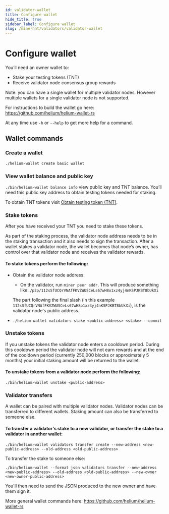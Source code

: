 ```yaml
---
id: validator-wallet
title: Configure wallet
hide_title: true
sidebar_label: Configure wallet
slug: /mine-hnt/validators/validator-wallet
---
```



# Configure wallet

You’ll need an owner wallet to:
* Stake your testing tokens (TNT)
* Receive validator node consensus group rewards

Note: you can have a single wallet for multiple validator nodes. However multiple wallets for a single validator node is not supported.

For instructions to build the wallet go here: https://github.com/helium/helium-wallet-rs

At any time use ```-h``` or ```--help``` to get more help for a command.

## Wallet commands

### Create a wallet

```./helium-wallet create basic wallet``` 

### View wallet balance and public key
```./bin/helium-wallet balance info``` view public key and TNT balance. You’ll need this public key address to obtain testing tokens needed for staking. 

To obtain TNT tokens visit [Obtain testing token (TNT)](/mine-hnt/validators/validator-tnt).

### Stake tokens
After you have received your TNT you need to stake these tokens. 

As part of the staking process, the validator node address needs to be in the staking transaction and it also needs to sign the transaction. After a wallet stakes a validator node, the wallet becomes that node’s owner, has control over that validator node and receives the validator rewards.

#### To stake tokens perform the following:

* Obtain the validator node address:
    * On the validator, run ```miner peer addr```.  This will produce something like: ```/p2p/112sSfUCQrVNAfFKVZWUSCeLs67wH8o1xz4yj4nKSPJKBT8bUkXi```

    The part following the final slash (in this example ```112sSfUCQrVNAfFKVZWUSCeLs67wH8o1xz4yj4nKSPJKBT8bUkXi```), is the validator node's public address.

* ```./helium-wallet validators stake <public-address> <stake> --commit```

### Unstake tokens
If you unstake tokens the validator node enters a cooldown period. During this cooldown period the validator node will not earn rewards and at the end of the cooldown period (currently 250,000 blocks or approximately 5 months) your initial staking amount will be returned to the wallet. 

#### To unstake tokens from a validator node perform the following:
```./bin/helium-wallet unstake <public-address>```

### Validator transfers 
A wallet can be paired with multiple validator nodes. Validator nodes can be transferred to different wallets. Staking amount can also be transferred to someone else.

#### To transfer a validator's stake to a new validator, or transfer the stake to a validator in another wallet:
```./bin/helium-wallet validators transfer create --new-address <new-public-address> --old-address <old-public-address>```

To transfer the stake to someone else:

```./bin/helium-wallet --format json validators transfer --new-address <new-public-address> --old-address <old-public-address> --new-owner <new-owner-public-address> ```

You'll then need to send the JSON produced to the new owner and have them sign it.


More general wallet commands here: https://github.com/helium/helium-wallet-rs